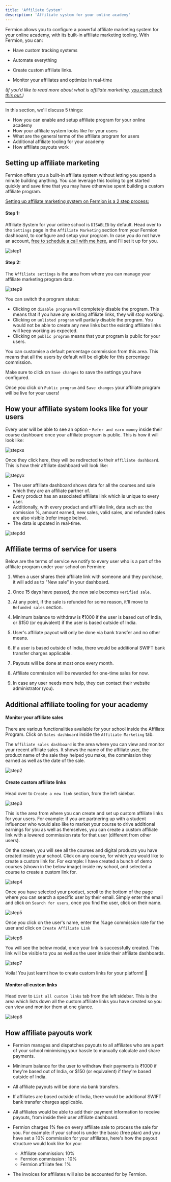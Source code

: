 ```yaml
---
title: 'Affiliate System'
description: 'Affiliate system for your online academy'
---
```



Fermion allows you to configure a powerful affiliate marketing system for your online academy, with its built-in affiliate marketing tooling. With Fermion, you can:

- Have custom tracking systems

- Automate everything

- Create custom affiliate links.

- Monitor your affiliates and optimize in real-time

_(If you'd like to read more about what is affiliate marketing, [you can check this out.](https://en.wikipedia.org/wiki/Affiliate_marketing))_

---

In this section, we'll discuss 5 things:

- How you can enable and setup affiliate program for your online academy
- How your affiliate system looks like for your users
- What are the general terms of the affiliate program for users
- Additional affiliate tooling for your academy
- How affiliate payouts work

## Setting up affiliate marketing

Fermion offers you a built-in affiliate system without letting you spend a minute building anything. You can leverage this tooling to get started quickly and save time that you may have otherwise spent building a custom affiliate program.

<u>Setting up affiliate marketing system on Fermion is a 2 step process:</u>

#### Step 1:

Affiliate System for your online school is `DISABLED` by default. Head over to the `Settings` page in the `Affiliate Marketing` section from your Fermion dashboard, to configure and setup your program. In case you do not have an account, [free to schedule a call with me here](https://cal.com/vishnupriyaarora/30min), and I'll set it up for you.

![step1](https://codedamn-website-assets.s3.us-east-1.amazonaws.com/uploads/13-11-2024/01%402x.fodvry.png)

#### Step 2:

The `Affiliate settings` is the area from where you can manage your affiliate marketing program data.

![step9](https://codedamn-website-assets.s3.us-east-1.amazonaws.com/uploads/13-11-2024/35%402x.zshxph.png)

You can switch the program status:

- Clicking on `disable program` will completely disable the program. This means that if you have any existing affiliate links, they will stop working.
- Clicking on `unlisted program` will partialy disable the program. You would not be able to create any new links but the existing affiliate links will keep working as expected.
- Clicking on `public program` means that your program is public for your users.

You can customise a default percentage commission from this area. This means that all the users by default will be eligible for this percentage commission.

Make sure to click on `Save changes` to save the settings you have configured.

Once you click on `Public program` and `Save changes` your affiliate program will be live for your users!

## How your affiliate system looks like for your users

Every user will be able to see an option - `Refer and earn money` inside their course dashboard once your affiliate program is public. This is how it will look like:

![stepxs](https://codedamn-website-assets.s3.us-east-1.amazonaws.com/uploads/13-11-2024/08%402x.pxzwmp.png)

Once they click here, they will be redirected to their `Affiliate dashboard`. This is how their affiliate dashboard will look like:

![stepyx](https://codedamn-website-assets.s3.us-east-1.amazonaws.com/uploads/13-11-2024/01%402x.fvuyzr.png)

- The user affiliate dashboard shows data for all the courses and sale which they are an affiliate partner of.
- Every product has an associated affiliate link which is unique to every user.
- Additionally, with every product and affiliate link, data such as: the comission %, amount earned, new sales, valid sales, and refunded sales are also visible (refer image below).
- The data is updated in real-time.

![stepdd](https://codedamn-website-assets.s3.us-east-1.amazonaws.com/uploads/13-11-2024/52%402x.eejedx.png)

## Affiliate terms of service for users

Below are the terms of service we notify to every user who is a part of the affiliate program under your school on Fermion:

1. When a user shares their affiliate link with someone and they purchase, it will add as to "New sale" in your dashboard.

2. Once 15 days have passed, the new sale becomes `verified sale`.

3. At any point, if the sale is refunded for some reason, it'll move to `Refunded sales` section.

4. Minimum balance to withdraw is ₹1000 if the user is based out of India, or $150 (or equivalent) if the user is based outside of India.

5. User's affiliate payout will only be done via bank transfer and no other means.

6. If a user is based outside of India, there would be additional SWIFT bank transfer charges applicable.

7. Payouts will be done at most once every month.

8. Affiliate commission will be rewarded for one-time sales for now.

9. In case any user needs more help, they can contact their website administrator (you).

## Additional affiliate tooling for your academy

#### Monitor your affiliate sales

There are various functionalities available for your school inside the Affiliate Program. Click on `Sales dashboard` inside the `Affiliate Marketing` tab.

The `Affiliate sales dashboard` is the area where you can view and monitor your recent affiliate sales. It shows the name of the affiliate user, the product name of the sale they helped you make, the commission they earned as well as the date of the sale.

![step2](https://codedamn-website-assets.s3.us-east-1.amazonaws.com/uploads/13-11-2024/58%402x.cljpkc.png)

#### Create custom affiliate links

Head over to `Create a new link` section, from the left sidebar.

![step3](https://codedamn-website-assets.s3.us-east-1.amazonaws.com/uploads/13-11-2024/24%402x.ussosr.png)

This is the area from where you can create and set up custom affiliate links for your users. For example: if you are partnering up with a student influencer who would also like to market your course to drive additional earnings for you as well as themselves, you can create a custom affiliate link with a lowered commission rate for that user (different from other users).

On the screen, you will see all the courses and digital products you have created inside your school. Click on any course, for which you would like to create a custom link for. For example: I have created a bunch of demo courses (shown in the below image) inside my school, and selected a course to create a custom link for.

![step4](https://codedamn-website-assets.s3.us-east-1.amazonaws.com/uploads/13-11-2024/42%402x.gdjcmj.png)

Once you have selected your product, scroll to the bottom of the page where you can search a specific user by their email. Simply enter the email and click on `Search for users`, once you find the user, click on their name.

![step5](https://codedamn-website-assets.s3.us-east-1.amazonaws.com/uploads/13-11-2024/50%402x.tbmpst.png)

Once you click on the user's name, enter the %age commission rate for the user and click on `Create Affiliate Link`

![step6](https://codedamn-website-assets.s3.us-east-1.amazonaws.com/uploads/13-11-2024/49%402x.aiulbt.png)

You will see the below modal, once your link is successfully created. This link will be visible to you as well as the user inside their affiliate dashboards.

![step7](https://codedamn-website-assets.s3.us-east-1.amazonaws.com/uploads/13-11-2024/08%402x.wzbllo.png)

Voila! You just learnt how to create custom links for your platform! 🎉

#### Monitor all custom links

Head over to `List all custom links` tab from the left sidebar. This is the area which lists down all the custom affiliate links you have created so you can view and monitor them at one glance.

![step8](https://codedamn-website-assets.s3.us-east-1.amazonaws.com/uploads/13-11-2024/20%402x.bfigjp.png)

## How affiliate payouts work

- Fermion manages and dispatches payouts to all affiliates who are a part of your school minimising your hassle to manually calculate and share payments.

- Minimum balance for the user to withdraw their payments is ₹1000 if they're based out of India, or $150 (or equivalent) if they're based outside of India.

- All affiliate payouts will be done via bank transfers.

- If affiliates are based outside of India, there would be additional SWIFT bank transfer charges applicable.

- All affiliates would be able to add their payment information to receive payouts, from inside their user affiliate dashboard.

- Fermion charges 1% fee on every affiliate sale to process the sale for you. For example: if your school is under the basic (free plan) and you have set a 10% commission for your affiliates, here's how the payout structure would look like for you:

  - Affiliate commission: 10%
  - Fermion commission : 10%
  - Fermion affiliate fee: 1%

- The invoices for affiliates will also be accounted for by Fermion.
